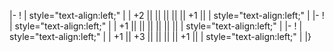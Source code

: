 {{Ship/EquipmentBonuses}}
|-
! {{RedGunLight}}{{EquipmentLink|130mm B-13 Twin Gun Mount}}
| style="text-align:left;" | 
| +2 || || || || || +1 || 
| style="text-align:left;" | 
|-
! {{GreenGunDP}}{{EquipmentLink|5inch Single Gun Mount Mk.30 Kai + GFCS Mk.37}}
| style="text-align:left;" | 
| +1 || || || || || || 
| style="text-align:left;" | 
|-
! {{TorpedoWeapon}}{{EquipmentLink|533mm Triple Torpedo Mount}}
| style="text-align:left;" | 
| +1 || +3 || || || || +1 || 
| style="text-align:left;" | 
|}
